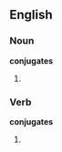 ==English==

===Noun===
'''conjugates'''

# {{plural of|[[conjugate]]}}

===Verb===
'''conjugates'''

# {{third-person singular of|[[conjugate]]}}